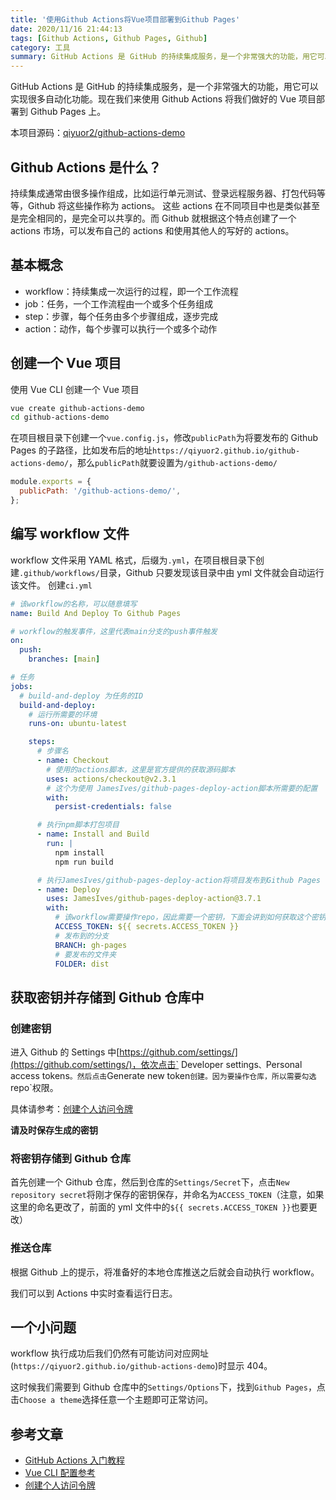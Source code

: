 ```yaml
---
title: '使用Github Actions将Vue项目部署到Github Pages'
date: 2020/11/16 21:44:13
tags: [Github Actions, Github Pages, Github]
category: 工具
summary: GitHub Actions 是 GitHub 的持续集成服务，是一个非常强大的功能，用它可以实现很多自动化功能。现在我们来使用Github Actions将我们做好的Vue项目部署到Github Pages上。
---
```


GitHub Actions 是 GitHub 的持续集成服务，是一个非常强大的功能，用它可以实现很多自动化功能。现在我们来使用 Github Actions 将我们做好的 Vue 项目部署到 Github Pages 上。

本项目源码：[qiyuor2/github-actions-demo](https://github.com/qiyuor2/github-actions-demo)

## Github Actions 是什么？

持续集成通常由很多操作组成，比如运行单元测试、登录远程服务器、打包代码等等，Github 将这些操作称为 actions。
这些 actions 在不同项目中也是类似甚至是完全相同的，是完全可以共享的。而 Github 就根据这个特点创建了一个 actions 市场，可以发布自己的 actions 和使用其他人的写好的 actions。

## 基本概念

- workflow：持续集成一次运行的过程，即一个工作流程
- job：任务，一个工作流程由一个或多个任务组成
- step：步骤，每个任务由多个步骤组成，逐步完成
- action：动作，每个步骤可以执行一个或多个动作

## 创建一个 Vue 项目

使用 Vue CLI 创建一个 Vue 项目

```bash
vue create github-actions-demo
cd github-actions-demo
```

在项目根目录下创建一个`vue.config.js`，修改`publicPath`为将要发布的 Github Pages 的子路径，比如发布后的地址`https://qiyuor2.github.io/github-actions-demo/`，那么`publicPath`就要设置为`/github-actions-demo/`

```js
module.exports = {
  publicPath: '/github-actions-demo/',
};
```

## 编写 workflow 文件

workflow 文件采用 YAML 格式，后缀为`.yml`，在项目根目录下创建`.github/workflows/`目录，Github 只要发现该目录中由 yml 文件就会自动运行该文件。
创建`ci.yml`

```yml
# 该workflow的名称，可以随意填写
name: Build And Deploy To Github Pages

# workflow的触发事件，这里代表main分支的push事件触发
on:
  push:
    branches: [main]

# 任务
jobs:
  # build-and-deploy 为任务的ID
  build-and-deploy:
    # 运行所需要的环境
    runs-on: ubuntu-latest

    steps:
      # 步骤名
      - name: Checkout
        # 使用的actions脚本，这里是官方提供的获取源码脚本
        uses: actions/checkout@v2.3.1
        # 这个为使用 JamesIves/github-pages-deploy-action脚本所需要的配置
        with:
          persist-credentials: false

      # 执行npm脚本打包项目
      - name: Install and Build
        run: |
          npm install
          npm run build

      # 执行JamesIves/github-pages-deploy-action将项目发布到Github Pages
      - name: Deploy
        uses: JamesIves/github-pages-deploy-action@3.7.1
        with:
          # 该workflow需要操作repo，因此需要一个密钥，下面会讲到如何获取这个密钥
          ACCESS_TOKEN: ${{ secrets.ACCESS_TOKEN }}
          # 发布到的分支
          BRANCH: gh-pages
          # 要发布的文件夹
          FOLDER: dist
```

## 获取密钥并存储到 Github 仓库中

### 创建密钥

进入 Github 的 Settings 中[https://github.com/settings/](https://github.com/settings/)，依次点击` Developer settings`、`Personal access tokens`。然后点击`Generate new token`创建。因为要操作仓库，所以需要勾选`repo`权限。

具体请参考：[创建个人访问令牌](https://docs.github.com/cn/free-pro-team@latest/github/authenticating-to-github/creating-a-personal-access-token)

**请及时保存生成的密钥**

### 将密钥存储到 Github 仓库

首先创建一个 Github 仓库，然后到仓库的`Settings/Secret`下，点击`New repository secret`将刚才保存的密钥保存，并命名为`ACCESS_TOKEN`（注意，如果这里的命名更改了，前面的 yml 文件中的`${{ secrets.ACCESS_TOKEN }}`也要更改）

### 推送仓库

根据 Github 上的提示，将准备好的本地仓库推送之后就会自动执行 workflow。

我们可以到 Actions 中实时查看运行日志。

## 一个小问题

workflow 执行成功后我们仍然有可能访问对应网址(`https://qiyuor2.github.io/github-actions-demo`)时显示 404。

这时候我们需要到 Github 仓库中的`Settings/Options`下，找到`Github Pages`，点击`Choose a theme`选择任意一个主题即可正常访问。

## 参考文章

- [GitHub Actions 入门教程](http://www.ruanyifeng.com/blog/2019/09/getting-started-with-github-actions.html)
- [Vue CLI 配置参考](https://cli.vuejs.org/zh/config/#publicpath)
- [创建个人访问令牌](https://docs.github.com/cn/free-pro-team@latest/github/authenticating-to-github/creating-a-personal-access-token)
